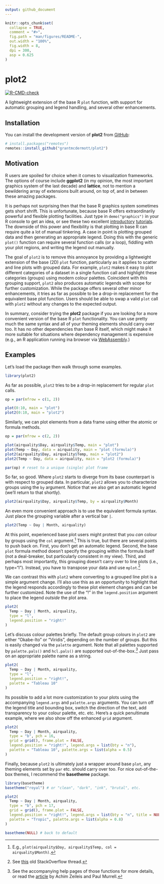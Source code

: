 ```yaml
---
output: github_document
---
```


<!-- README.md is generated from README.Rmd. Please edit that file -->

```r
knitr::opts_chunk$set(
  collapse = TRUE,
  comment = "#>",
  fig.path = "man/figures/README-",
  out.width = "100%",
  fig.width = 8,
  dpi = 300,
  asp = 0.625
)
```

# plot2

<!-- badges: start -->
[![R-CMD-check](https://github.com/grantmcdermott/plot2/actions/workflows/R-CMD-check.yaml/badge.svg)](https://github.com/grantmcdermott/plot2/actions/workflows/R-CMD-check.yaml)
<!-- badges: end -->

A lightweight extension of the base R `plot` function, with support for
automatic grouping and legend handling, and several other enhancements.

## Installation

You can install the development version of **plot2** from
[GitHub](https://github.com/):

``` r
# install.packages("remotes")
remotes::install_github("grantmcdermott/plot2")
```

## Motivation

R users are spoiled for choice when it comes to visualization frameworks. The
options of course include **ggplot2** (in my opinion, the most important
graphics system of the last decade) and **lattice**, not to mention a 
bewildering array of extensions built around, on top of, and in between these
amazing packages.

It is perhaps not surprising then that the base R graphics system sometimes gets
short shrift. This is unfortunate, because base R offers extraordinarily
powerful and flexible plotting facilities. Just type in `demo("graphics")` in
your R console to get an idea, or see these two excellent 
[introductory](https://github.com/karoliskoncevicius/tutorial_r_introduction/blob/main/baseplotting.md)
[tutorials](https://quizzical-engelbart-d15a44.netlify.app/2021-2022_m2-data-2_visu-2_practice#1). The downside of this power and flexibility is that plotting in base R
can require quite a lot of manual tinkering. A case in point is plotting grouped
data and then generating an appropriate legend. Doing this with the generic
`plot()` function can require several function calls (or a loop), fiddling
with your plot regions, and writing the legend out manually.

The goal of `plot2` is to remove this annoyance by providing a lightweight
extension of the base (2D) `plot` function, particularly as it applies to
scatter and line plots with grouped data. For example, `plot2` makes it easy to
plot different categories of a dataset in a single function call and highlight
these categories (groups) using modern colour palettes. Coincident with this
grouping support, `plot2` also produces automatic legends with scope for further
customization. While the package offers several other minor enhancements, it
tries as far as possible to be a drop-in replacement for the equivalent base
plot function. Users should be able to swap a valid `plot` call with `plot2`
without any changes to the expected output.

In summary, consider trying the **plot2** package if you are looking for a more
convenient version of the base R `plot` functionality. You can use pretty much
the same syntax and all of your theming elements should carry over too. It has
no other dependencies than base R itself, which might make it more suitable for
situations where dependency management is expensive (e.g., an R application 
running ina browser via [WebAssembly](https://docs.r-wasm.org/webr/latest/).)

## Examples

Let's load the package then walk through some examples.

```r
library(plot2)
```

As far as possible, `plot2` tries to be a drop-in replacement for regular `plot`
calls.

```r
op = par(mfrow = c(1, 2))

plot(0:10, main = "plot")
plot2(0:10, main = "plot2")
```

Similarly, we can plot elements from a data frame using either the atomic or
formula methods.

```r
op = par(mfrow = c(2, 2))

plot(airquality$Day, airquality$Temp, main = "plot")
plot(Temp ~ Day, data = airquality, main = "plot (formula)")
plot2(airquality$Day, airquality$Temp, main = "plot2")
plot2(Temp ~ Day, data = airquality, main = "plot2 (formula)")

par(op) # reset to a unique (single) plot frame
```

So far, so good. Where `plot2` starts to diverge from its base counterpart is
with respect to grouped data. In particular, `plot2` allows you to characterize
groups using the `by` argument. Notice that we also get an automatic legend
(we'll return to that shortly).

```r
plot2(airquality$Day, airquality$Temp, by = airquality$Month)
```

An even more convenient approach is to use the equivalent formula syntax. Just
place the grouping variable after a vertical bar `|`.

```r
plot2(Temp ~ Day | Month, airquality)
```

At this point, experienced base plot users might protest that you _can_ colour
by groups using the `col` argument.^[E.g.,
`plot(airquality$Day, airquality$Temp, col = airquality$Month)`.] This is true,
but there are several points to push back on. First, you don't get an automatic
legend. Second, the base `plot` formula method doesn't specify the grouping
within the formula itself (not a deal-breaker, but particularly consistent in my
view). Third, and perhaps most importantly, this grouping doesn't carry over
to line plots (i.e., type="l"). Instead, you have to transpose your data and use
`mplot`.^[See
[this](https://stackoverflow.com/questions/10519873/how-to-create-a-line-plot-with-groups-in-base-r-without-loops)
old StackOverflow thread.]

We can contrast this with `plot2` where converting to a grouped line plot is a
simple argument change. I'll also use this as an opportunity to highlight that
the legend responds accordingly to these plot element changes and can be
further customized. Note the use of the "!" in the `legend.position` argument
to place the legend _outside_ the plot area.

```r
plot2( 
  Temp ~ Day | Month, airquality,
  type = "l",
  legend.position = "right!"
)
```

Let's discuss colour palettes briefly. The default group colours in `plot2` are
either "Okabe-Ito" or "Viridis", depending on the number of groups. But this is
easily changed via the `palette` argument. Note that all palettes supported by
`palette.pals()` and `hcl.pals()` are supported out-of-the-box.^[See the
accompanying help pages of those functions for more details, or read the
[article](https://arxiv.org/pdf/2303.04918.pdf) by Achim Zeileis and Paul
Murrell.] Just pass on an appropriate palette name as a string.

```r
plot2(
  Temp ~ Day | Month, airquality,
  type = "l",
  legend.position = "right!",
  palette = "Tableau 10"
)
```

Its possible to add a lot more customization to your plots using the
accompanying `legend.args` and `palette.args` arguments. You can turn off 
the legend title and bounding box, switch the direction of the text, add 
transparency to your colour palette, etc. etc. Here's a quick penultimate
example, where we also show off the enhanced `grid` argument.

```r
plot2(
  Temp ~ Day | Month, airquality,
  type = "b", pch = 16,
  grid = grid(), frame.plot = FALSE,
  legend.position = "right!", legend.args = list(bty = "n"),
  palette = "Tableau 10", palette.args = list(alpha = 0.5)
)
```

Finally, because `plot2` is ultimately just a wrapper around base `plot`, any
theming elements set by `par` etc. should carry over too. For nice
out-of-the-box themes, I recommend the **basetheme** package.

```r
library(basetheme)
basetheme("royal") # or "clean", "dark", "ink", "brutal", etc.

plot2(
  Temp ~ Day | Month, airquality,
  type = "b", pch = 17,
  grid = grid(), frame.plot = FALSE,
  legend.position = "right!", legend.args = list(bty = "n", title = NULL),
  palette = "Tropic", palette.args = list(alpha = 0.8)
)

basetheme(NULL) # back to default
```
